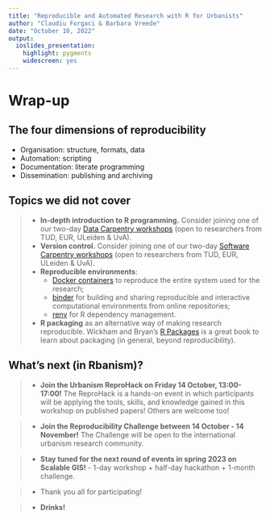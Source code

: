 ```yaml
---
title: "Reproducible and Automated Research with R for Urbanists"
author: "Claudiu Forgaci & Barbara Vreede"
date: "October 10, 2022"
output:
  ioslides_presentation:
    highlight: pygments
    widescreen: yes
---
```


# Wrap-up

## The four dimensions of reproducibility

- Organisation: structure, formats, data
- Automation: scripting
- Documentation: literate programming
- Dissemination: publishing and archiving


## Topics we did not cover

> - **In-depth introduction to R programming.** Consider joining one of our two-day [Data Carpentry workshops](https://www.tudelft.nl/en/library/research-data-management/r/training-events/training-for-researchers/data-carpentry-workshops) (open to researchers from TUD, EUR, ULeiden & UvA).
> - **Version control.** Consider joining one of our two-day [Software Carpentry workshops](https://www.tudelft.nl/library/research-data-management/r/training-evenementen/training-voor-onderzoekers/software-carpentry-workshops) (open to researchers from TUD, EUR, ULeiden & UvA).
> - **Reproducible environments**: 
>     - [Docker containers](https://the-turing-way.netlify.app/reproducible-research/renv/renv-containers.html) to reproduce the entire system used for the research; 
>     - [binder](https://the-turing-way.netlify.app/communication/binder/zero-to-binder.html) for building and sharing reproducible and interactive computational environments from online repositories;
>     - [renv](https://rstudio.github.io/renv/articles/renv.html) for R dependency management.
> - **R packaging** as an alternative way of making research reproducible. Wickham and Bryan's [R Packages](https://r-pkgs.org/) is a great book to learn about packaging (in general, beyond reproducibility).


## What's next (in Rbanism)?

> - **Join the Urbanism ReproHack on Friday 14 October, 13:00-17:00!** The ReproHack is a hands-on event in which participants will be applying the tools, skills, and knowledge gained in this workshop on published papers! Others are welcome too!

> - **Join the Reproducibility Challenge between 14 October - 14 November!** The Challenge will be open to the international urbanism research community.

> - **Stay tuned for the next round of events in spring 2023 on Scalable GIS!** - 1-day workshop + half-day hackathon + 1-month challenge.

> - Thank you all for participating!

> - **Drinks!**
